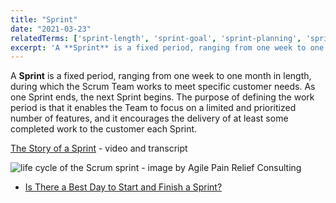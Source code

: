 ```yaml
---
title: "Sprint"
date: "2021-03-23"
relatedTerms: ['sprint-length', 'sprint-goal', 'sprint-planning', 'sprint-backlog', 'daily-scrum', 'product-backlog-refinement', 'sprint-review', 'sprint-retrospective']
excerpt: 'A **Sprint** is a fixed period, ranging from one week to one month in length, during which'
---
```


A **Sprint** is a fixed period, ranging from one week to one month in length, during which the Scrum Team works to meet specific customer needs. As one Sprint ends, the next Sprint begins. The purpose of defining the work period is that it enables the Team to focus on a limited and prioritized number of features, and it encourages the delivery of at least some completed work to the customer each Sprint.

[The Story of a Sprint](/the-story-of-a-sprint) - video and transcript

![life cycle of the Scrum sprint - image by Agile Pain Relief Consulting](src/content/glossary/sprint/images/life-cycle-of-the-sprint-labelled-1024x805.jpg)
<LinkList heading = "Agile Pain Relief Blog Entries">
- [Is There a Best Day to Start and Finish a Sprint?](/blog/is-there-a-best-day-to-start-and-finish-a-sprint)
</LinkList>

